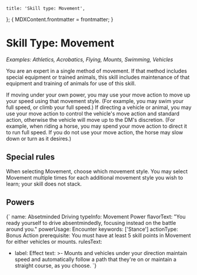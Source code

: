 
	title: 'Skill type: Movement',
};
{
	MDXContent.frontmatter = frontmatter;
}

# Skill Type: Movement

_Examples: Athletics, Acrobatics, Flying, Mounts, Swimming, Vehicles_

You are an expert in a single method of movement. If that method includes
special equipment or trained animals, this skill includes maintenance of that
equipment and training of animals for use of this skill.

If moving under your own power, you may use your move action to move up your
speed using that movement style. (For example, you may swim your full speed, or
climb your full speed.) If directing a vehicle or animal, you may use your move
action to control the vehicle's move action and standard action, otherwise the
vehicle will move up to the DM's discretion. (For example, when riding a horse,
you may spend your move action to direct it to run full speed. If you do not use
your move action, the horse may slow down or turn as it desires.)

## Special rules

When selecting Movement, choose which movement style. You may select Movement
multiple times for each additional movement style you wish to learn; your skill
does not stack.

## Powers

<Power>{`
name: Absetminded Driving
typeInfo: Movement Power
flavorText: "You ready yourself to drive absentmindedly, focusing instead on the battle around you."
powerUsage: Encounter
keywords: ['Stance']
actionType: Bonus Action
prerequisite: You must have at least 5 skill points in Movement for either vehicles or mounts.
rulesText:
- label: Effect
  text: >-
    Mounts and vehicles under your direction maintain speed and automatically follow a path that
    they're on or maintain a straight course, as you choose.
`}</Power>
